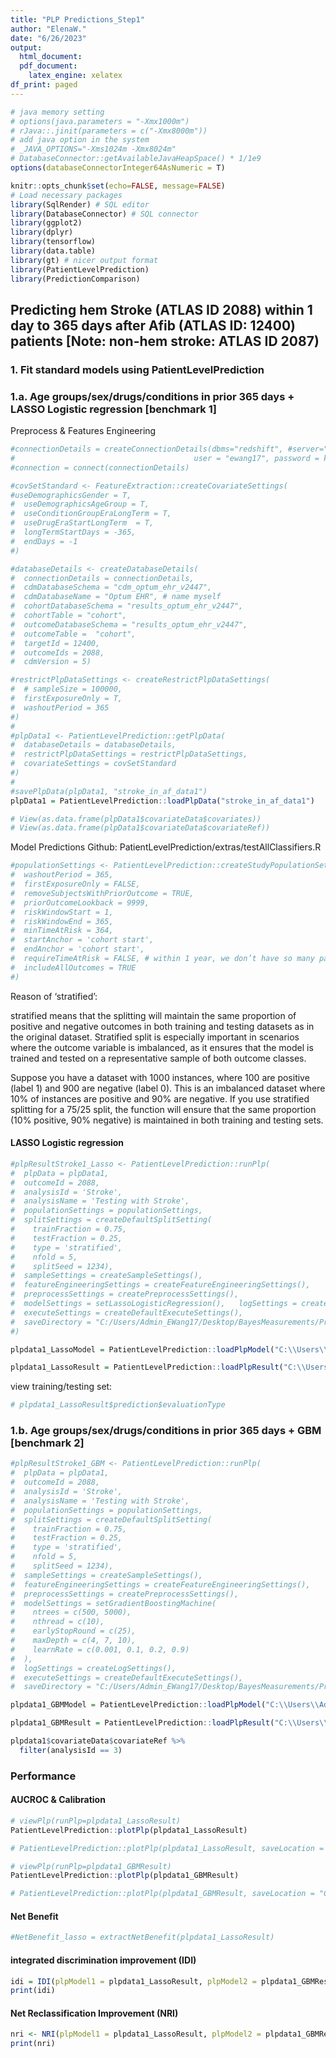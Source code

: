 ```yaml
---
title: "PLP Predictions_Step1"
author: "ElenaW."
date: "6/26/2023"
output:
  html_document:
  pdf_document:
    latex_engine: xelatex
df_print: paged
---
```


```r
# java memory setting
# options(java.parameters = "-Xmx1000m")
# rJava::.jinit(parameters = c("-Xmx8000m"))
# add java option in the system
# _JAVA_OPTIONS="-Xms1024m -Xmx8024m" 
# DatabaseConnector::getAvailableJavaHeapSpace() * 1/1e9
options(databaseConnectorInteger64AsNumeric = T)
```


```r
knitr::opts_chunk$set(echo=FALSE, message=FALSE)
# Load necessary packages
library(SqlRender) # SQL editor
library(DatabaseConnector) # SQL connector
library(ggplot2)
library(dplyr)
library(tensorflow)
library(data.table)
library(gt) # nicer output format
library(PatientLevelPrediction)
library(PredictionComparison)
```

## Predicting hem Stroke (ATLAS ID 2088) within 1 day to 365 days after Afib (ATLAS ID: 12400) patients [Note: non-hem stroke: ATLAS ID 2087)

### 1. Fit standard models using PatientLevelPrediction

### 1.a. Age groups/sex/drugs/conditions in prior 365 days + LASSO Logistic regression [benchmark 1]

Preprocess & Features Engineering

```r
#connectionDetails = createConnectionDetails(dbms="redshift", #server="ohda-prod-1.cldcoxyrkflo.us-east-1.redshift.amazonaws.com/optum_ehr",
#                                        user = "ewang17", password = keyring::key_get("ohda_prob_1"), port #= 5439)
#connection = connect(connectionDetails)
```

```r
#covSetStandard <- FeatureExtraction::createCovariateSettings(
#useDemographicsGender = T,
#  useDemographicsAgeGroup = T,
#  useConditionGroupEraLongTerm = T, 
#  useDrugEraStartLongTerm  = T, 
#  longTermStartDays = -365,
#  endDays = -1
#)
```

```r
#databaseDetails <- createDatabaseDetails(
#  connectionDetails = connectionDetails, 
#  cdmDatabaseSchema = "cdm_optum_ehr_v2447", 
#  cdmDatabaseName = "Optum EHR", # name myself
#  cohortDatabaseSchema = "results_optum_ehr_v2447", 
#  cohortTable = "cohort", 
#  outcomeDatabaseSchema = "results_optum_ehr_v2447", 
#  outcomeTable =  "cohort",
#  targetId = 12400, 
#  outcomeIds = 2088,
#  cdmVersion = 5)
```

```r
#restrictPlpDataSettings <- createRestrictPlpDataSettings(
#  # sampleSize = 100000,
#  firstExposureOnly = T, 
#  washoutPeriod = 365
#)
#
#plpData1 <- PatientLevelPrediction::getPlpData(
#  databaseDetails = databaseDetails, 
#  restrictPlpDataSettings = restrictPlpDataSettings, 
#  covariateSettings = covSetStandard
#)
#
#savePlpData(plpData1, "stroke_in_af_data1")
plpData1 = PatientLevelPrediction::loadPlpData("stroke_in_af_data1")

# View(as.data.frame(plpData1$covariateData$covariates))
# View(as.data.frame(plpData1$covariateData$covariateRef))
```

Model Predictions
Github:
PatientLevelPrediction/extras/testAllClassifiers.R

```r
#populationSettings <- PatientLevelPrediction::createStudyPopulationSettings(
#  washoutPeriod = 365,
#  firstExposureOnly = FALSE,
#  removeSubjectsWithPriorOutcome = TRUE,
#  priorOutcomeLookback = 9999,
#  riskWindowStart = 1,
#  riskWindowEnd = 365,
#  minTimeAtRisk = 364,
#  startAnchor = 'cohort start',
#  endAnchor = 'cohort start',
#  requireTimeAtRisk = FALSE, # within 1 year, we don’t have so many patients
#  includeAllOutcomes = TRUE
#)

```

Reason of 'stratified': \

stratified means that the splitting will maintain the same proportion of positive and negative outcomes in both training and testing datasets as in the original dataset. Stratified split is especially important in scenarios where the outcome variable is imbalanced, as it ensures that the model is trained and tested on a representative sample of both outcome classes. \

Suppose you have a dataset with 1000 instances, where 100 are positive (label 1) and 900 are negative (label 0). This is an imbalanced dataset where 10% of instances are positive and 90% are negative.
If you use stratified splitting for a 75/25 split, the function will ensure that the same proportion (10% positive, 90% negative) is maintained in both training and testing sets. \

#### LASSO Logistic regression

```r
#plpResultStroke1_Lasso <- PatientLevelPrediction::runPlp(
#  plpData = plpData1, 
#  outcomeId = 2088, 
#  analysisId = 'Stroke', 
#  analysisName = 'Testing with Stroke', 
#  populationSettings = populationSettings, 
#  splitSettings = createDefaultSplitSetting(
#    trainFraction = 0.75,
#    testFraction = 0.25,
#    type = 'stratified',
#    nfold = 5,
#    splitSeed = 1234), 
#  sampleSettings = createSampleSettings(), 
#  featureEngineeringSettings = createFeatureEngineeringSettings(), 
#  preprocessSettings = createPreprocessSettings(), 
#  modelSettings = setLassoLogisticRegression(),   logSettings = createLogSettings(), 
#  executeSettings = createDefaultExecuteSettings(), 
#  saveDirectory = "C:/Users/Admin_EWang17/Desktop/BayesMeasurements/PredictionsPLP/StrokeTest_Lasso"
#)
```

```r
plpdata1_LassoModel = PatientLevelPrediction::loadPlpModel("C:\\Users\\Admin_EWang17\\Desktop\\BayesMeasurements\\PredictionsPLP\\StrokeTest_Lasso\\Stroke")

plpdata1_LassoResult = PatientLevelPrediction::loadPlpResult("C:\\Users\\Admin_EWang17\\Desktop\\BayesMeasurements\\PredictionsPLP\\StrokeTest_Lasso\\Stroke\\plpResult")
```

view training/testing set:
```r
# plpdata1_LassoResult$prediction$evaluationType
```



### 1.b. Age groups/sex/drugs/conditions in prior 365 days + GBM [benchmark 2]

```r
#plpResultStroke1_GBM <- PatientLevelPrediction::runPlp(
#  plpData = plpData1, 
#  outcomeId = 2088, 
#  analysisId = 'Stroke', 
#  analysisName = 'Testing with Stroke', 
#  populationSettings = populationSettings, 
#  splitSettings = createDefaultSplitSetting(
#    trainFraction = 0.75,
#    testFraction = 0.25,
#    type = 'stratified',
#    nfold = 5,
#    splitSeed = 1234), 
#  sampleSettings = createSampleSettings(), 
#  featureEngineeringSettings = createFeatureEngineeringSettings(), 
#  preprocessSettings = createPreprocessSettings(), 
#  modelSettings = setGradientBoostingMachine(
#    ntrees = c(500, 5000),
#    nthread = c(10),
#    earlyStopRound = c(25), 
#    maxDepth = c(4, 7, 10), 
#    learnRate = c(0.001, 0.1, 0.2, 0.9) 
#  ),  
#  logSettings = createLogSettings(), 
#  executeSettings = createDefaultExecuteSettings(), 
#  saveDirectory = "C:/Users/Admin_EWang17/Desktop/BayesMeasurements/PredictionsPLP/StrokeTest_GBM")
```

```r
plpdata1_GBMModel = PatientLevelPrediction::loadPlpModel("C:\\Users\\Admin_EWang17\\Desktop\\BayesMeasurements\\PredictionsPLP\\StrokeTest_GBM\\Stroke")

plpdata1_GBMResult = PatientLevelPrediction::loadPlpResult("C:\\Users\\Admin_EWang17\\Desktop\\BayesMeasurements\\PredictionsPLP\\StrokeTest_GBM\\Stroke\\plpResult")
```
```r
plpdata1$covariateData$covariateRef %>%
  filter(analysisId == 3)
```

### Performance

#### AUCROC & Calibration

```r
# viewPlp(runPlp=plpdata1_LassoResult)
PatientLevelPrediction::plotPlp(plpdata1_LassoResult)

# PatientLevelPrediction::plotPlp(plpdata1_LassoResult, saveLocation = "C:\\Users\\Admin_EWang17\\Desktop\\BayesMeasurements\\PredictionsPLP\\StrokeTest_Lasso\\Stroke\\Performance")
```

```r
# viewPlp(runPlp=plpdata1_GBMResult)
PatientLevelPrediction::plotPlp(plpdata1_GBMResult)

# PatientLevelPrediction::plotPlp(plpdata1_GBMResult, saveLocation = "C:\\Users\\Admin_EWang17\\Desktop\\BayesMeasurements\\PredictionsPLP\\StrokeTest_GBM\\Stroke\\Performance")
```

#### Net Benefit

```r
#NetBenefit_lasso = extractNetBenefit(plpdata1_LassoResult)
```

#### integrated discrimination improvement (IDI)

```r
idi = IDI(plpModel1 = plpdata1_LassoResult, plpModel2 = plpdata1_GBMResult)
print(idi)
```

#### Net Reclassification Improvement (NRI)

```r
nri <- NRI(plpModel1 = plpdata1_LassoResult, plpModel2 = plpdata1_GBMResult, thresholds = seq(0, 1, 0.1))
print(nri)
```

